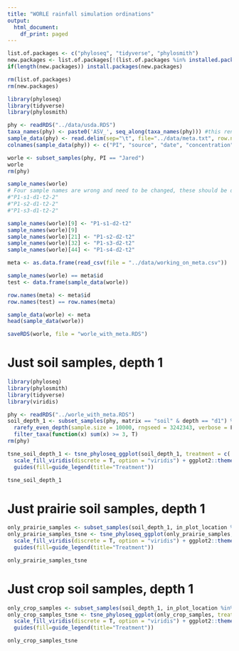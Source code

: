 ```yaml
---
title: "WORLE rainfall simulation ordinations"
output:
  html_document:
    df_print: paged
---
```


```r
list.of.packages <- c("phyloseq", "tidyverse", "phylosmith")
new.packages <- list.of.packages[!(list.of.packages %in% installed.packages()[,"Package"])]
if(length(new.packages)) install.packages(new.packages)

rm(list.of.packages)
rm(new.packages)

library(phyloseq)
library(tidyverse)
library(phylosmith)

phy <- readRDS("../data/usda.RDS")
taxa_names(phy) <- paste0('ASV_', seq_along(taxa_names(phy))) #this renames the "OTU" to ASV1....ASV1000...
sample_data(phy) <- read.delim(sep="\t", file="../data/meta.txt", row.names=1, header=TRUE)
colnames(sample_data(phy)) <- c("PI", "source", "date", "concentration")

worle <- subset_samples(phy, PI == "Jared")
worle
rm(phy)

sample_names(worle)
# Four sample names are wrong and need to be changed, these should be d2, not d1. That is the reason that a 2 was tagged on the end because they are duplicate names
#"P1-s1-d1-t2-2"
#"P1-s2-d1-t2-2"
#"P1-s3-d1-t2-2"

sample_names(worle)[9] <- "P1-s1-d2-t2"
sample_names(worle)[9]
sample_names(worle)[21] <- "P1-s2-d2-t2"
sample_names(worle)[32] <- "P1-s3-d2-t2"
sample_names(worle)[44] <- "P1-s4-d2-t2"

meta <- as.data.frame(read_csv(file = "../data/working_on_meta.csv")) 

sample_names(worle) == meta$id
test <- data.frame(sample_data(worle)) 

row.names(meta) <- meta$id
row.names(test) == row.names(meta)

sample_data(worle) <- meta
head(sample_data(worle))

saveRDS(worle, file = "worle_with_meta.RDS")
```
# Just soil samples, depth 1    
```r
library(phyloseq)
library(phylosmith)
library(tidyverse)
library(viridis)

phy <- readRDS("../worle_with_meta.RDS")
soil_depth_1 <- subset_samples(phy, matrix == "soil" & depth == "d1") %>%
  rarefy_even_depth(sample.size = 10000, rngseed = 3242343, verbose = F) %>%
  filter_taxa(function(x) sum(x) >= 3, T)
rm(phy)

tsne_soil_depth_1 <- tsne_phyloseq_ggplot(soil_depth_1, treatment = c('treatment'), perplexity = 10, circle = TRUE, colors = 'default') +
  scale_fill_viridis(discrete = T, option = "viridis") + ggplot2::theme_bw() +
  guides(fill=guide_legend(title="Treatment"))

tsne_soil_depth_1
```
# Just prairie soil samples, depth 1
```r
only_prairie_samples <- subset_samples(soil_depth_1, in_plot_location %in% c("s6", "s7", "s8", "s9"))
only_prairie_samples_tsne <- tsne_phyloseq_ggplot(only_prairie_samples, treatment = c('treatment'), perplexity = 10, circle = TRUE, colors = 'default') +
  scale_fill_viridis(discrete = T, option = "viridis") + ggplot2::theme_bw() +
  guides(fill=guide_legend(title="Treatment"))

only_prairie_samples_tsne
```
# Just crop soil samples, depth 1
```r
only_crop_samples <- subset_samples(soil_depth_1, in_plot_location %in% c("s1", "s2", "s3", "s4", "s5"))
only_crop_samples_tsne <- tsne_phyloseq_ggplot(only_crop_samples, treatment = c('treatment'), perplexity = 10, circle = TRUE, colors = 'default') +
  scale_fill_viridis(discrete = T, option = "viridis") + ggplot2::theme_bw() +
  guides(fill=guide_legend(title="Treatment"))

only_crop_samples_tsne
```

